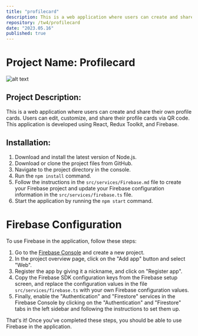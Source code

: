 ```yaml
---
title: "profilecard"
description: This is a web application where users can create and share their own profile cards. Users can edit, customize, and share their profile cards via QR code. This application is developed using React, Redux Toolkit, and Firebase.
repository: /tw4/profilecard
date: "2023.05.16"
published: true
---
```


# Project Name: Profilecard

![alt text](https://media.giphy.com/media/v1.Y2lkPTc5MGI3NjExZjg4MmRmZTZjODI3ZDhkOTg0MGUyMWE2YjIwZWEwNDVmODkwMDkyZCZjdD1n/959wAW3XvU2Lgrx1Fd/giphy.gif)

## Project Description:
This is a web application where users can create and share their own profile cards. Users can edit, customize, and share their profile cards via QR code. This application is developed using React, Redux Toolkit, and Firebase.

## Installation:

1. Download and install the latest version of Node.js.
2. Download or clone the project files from GitHub.
3. Navigate to the project directory in the console.
4. Run the `npm install` command.
5. Follow the instructions in the `src/services/Firebase.md` file to create your Firebase project and update your Firebase configuration information in the `src/services/firebase.ts` file.
6. Start the application by running the `npm start` command.

# Firebase Configuration

To use Firebase in the application, follow these steps:

1. Go to the [Firebase Console](https://console.firebase.google.com/) and create a new project.
2. In the project overview page, click on the "Add app" button and select "Web".
3. Register the app by giving it a nickname, and click on "Register app".
4. Copy the Firebase SDK configuration keys from the Firebase setup screen, and replace the configuration values in the file `src/services/firebase.ts` with your own Firebase configuration values.
5. Finally, enable the "Authentication" and "Firestore" services in the Firebase Console by clicking on the "Authentication" and "Firestore" tabs in the left sidebar and following the instructions to set them up.

That's it! Once you've completed these steps, you should be able to use Firebase in the application.

